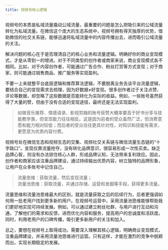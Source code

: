 ```yaml
---
title: 视频号核心逻辑
---
```


视频号的本质是私域流量撬动公域流量，最重要的问题是怎么把吸引来的公域流量转化为私域流量。在微信这个庞大的生态系统中，视频号拥有得天独厚的优势，借助微信的社交关系链，能够迅速将私域流量中的内容传播出去，进而吸引公域流量的关注。

解决问题的核心在于是否理清自己的核心业务和流量逻辑。明确好你的商业变现模式，才是从零到一的增进。对于不同类型的创作者或商家来说，商业变现模式各不相同。比如，对于内容创作者，可能通过广告合作、粉丝打赏等方式变现；对于商家，则可能通过销售商品、推广服务等实现盈利。

不要一上来就整平台底层逻辑和推荐算法逻辑，不要脱离业务去谈平台流量逻辑，要结合自己的变现需求去梳理，因为好数据≠好变现。很多创作者过于关注点赞、评论等数据，却忽略了这些数据是否能转化为实际的收益。例如，一些账号虽然获得了大量的赞，但由于没有合适的变现途径，最终还是无法实现盈利。

> 如做音乐推荐、情感语录、影视剪辑的账号获赞大概率要高于好书分享与技能教学类，但变现能力往往相反。这是因为前者的受众虽然广泛，但消费意愿和能力相对较低；而后者的受众往往更具针对性，对知识和技能有需求，更愿意为优质内容付费。

视频号处在微信生态和视频生态的交集、视频社交关系链与微信流量生态链的“十字路口”。变现仅靠流量抢夺，没有转化品牌意识，很容易形成一次性买卖。缺乏品牌心智，则没有办法锁住核心人群，形成品牌认知，无法带来复利效应。因此，创作者和商家应该注重品牌建设，通过持续输出优质内容，树立独特的品牌形象，让用户在众多账号中记住自己。

> 流量思维：获取流量，然后变现流量；  
> 流量池思维：获取流量，并通过存储、运营和发掘等手段，获得更多流量。

流量思维和流量池思维最大的区别，就是流量获取之后的后续行为，后者更强调如何用一批老用户找到更多新的用户。在视频号运营中，采用流量池思维能够帮助我们更好地实现可持续发展。例如，可以通过建立粉丝社群，与用户进行互动和沟通，了解他们的需求和反馈，进而优化内容和服务，提高用户的忠诚度和活跃度。同时，利用老用户的口碑传播，吸引更多新用户的关注和加入。

总之，要想在视频号上取得成功，需要深入理解其核心逻辑，明确商业变现模式，注重品牌建设，并采用流量池思维进行运营。只有这样，才能在激烈的竞争中脱颖而出，实现长期稳定的发展。

